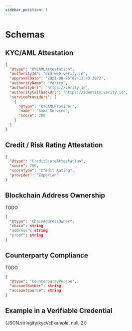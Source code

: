 ```yaml
---
sidebar_position: 1
---
```


# Schemas


## KYC/AML Attestation

```json
{
  "@type": "KYCAMLAttestation",
  "authorityId": "did:web:verity.id",
  "approvalDate": "2021-08-25T02:13:43.387Z",
  "authorityName": "Verity",
  "authorityUrl": "https://verity.id",
  "authorityCallbackUrl": "https://identity.verity.id",
  "serviceProviders": [
    {
      "@type": "KYCAMLProvider",
      "name": "Some Service",
      "score": 200
    }
  ]
}
```

## Credit / Risk Rating Attestation

```json
{
  "@type": "CreditScoreAttestation",
  "score": 700,
  "scoreType": "Credit Rating",
  "provider": "Experian"
}
```

## Blockchain Address Ownership

TODO

```json
{
  "@type": "ChainAddressOwner",
  "chain": string
  "address": string
  "proof": string
}
```

## Counterparty Compliance

TODO

```json
{
  "@type": "CounterpartyPerson",
  "accountNumber": string,
  "accountSource": string
}
```

## Example in a Verifiable Credential

<CodeBlock className="language-json">
  {JSON.stringify(kycVcExample, null, 2)}
</CodeBlock>
